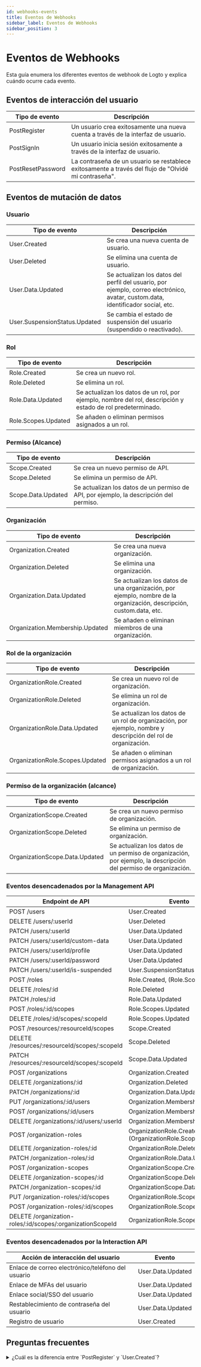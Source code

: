 ```yaml
---
id: webhooks-events
title: Eventos de Webhooks
sidebar_label: Eventos de Webhooks
sidebar_position: 3
---
```


# Eventos de Webhooks

Esta guía enumera los diferentes eventos de webhook de Logto y explica cuándo ocurre cada evento.

## Eventos de interacción del usuario

| Tipo de evento    | Descripción                                                                                          |
| ----------------- | ---------------------------------------------------------------------------------------------------- |
| PostRegister      | Un usuario crea exitosamente una nueva cuenta a través de la interfaz de usuario.                    |
| PostSignIn        | Un usuario inicia sesión exitosamente a través de la interfaz de usuario.                            |
| PostResetPassword | La contraseña de un usuario se restablece exitosamente a través del flujo de "Olvidé mi contraseña". |

## Eventos de mutación de datos

### Usuario

| Tipo de evento                | Descripción                                                                                                                      |
| ----------------------------- | -------------------------------------------------------------------------------------------------------------------------------- |
| User.Created                  | Se crea una nueva cuenta de usuario.                                                                                             |
| User.Deleted                  | Se elimina una cuenta de usuario.                                                                                                |
| User.Data.Updated             | Se actualizan los datos del perfil del usuario, por ejemplo, correo electrónico, avatar, custom.data, identificador social, etc. |
| User.SuspensionStatus.Updated | Se cambia el estado de suspensión del usuario (suspendido o reactivado).                                                         |

### Rol

| Tipo de evento      | Descripción                                                                                                 |
| ------------------- | ----------------------------------------------------------------------------------------------------------- |
| Role.Created        | Se crea un nuevo rol.                                                                                       |
| Role.Deleted        | Se elimina un rol.                                                                                          |
| Role.Data.Updated   | Se actualizan los datos de un rol, por ejemplo, nombre del rol, descripción y estado de rol predeterminado. |
| Role.Scopes.Updated | Se añaden o eliminan permisos asignados a un rol.                                                           |

### Permiso (Alcance)

| Tipo de evento     | Descripción                                                                            |
| ------------------ | -------------------------------------------------------------------------------------- |
| Scope.Created      | Se crea un nuevo permiso de API.                                                       |
| Scope.Deleted      | Se elimina un permiso de API.                                                          |
| Scope.Data.Updated | Se actualizan los datos de un permiso de API, por ejemplo, la descripción del permiso. |

### Organización

| Tipo de evento                  | Descripción                                                                                                         |
| ------------------------------- | ------------------------------------------------------------------------------------------------------------------- |
| Organization.Created            | Se crea una nueva organización.                                                                                     |
| Organization.Deleted            | Se elimina una organización.                                                                                        |
| Organization.Data.Updated       | Se actualizan los datos de una organización, por ejemplo, nombre de la organización, descripción, custom.data, etc. |
| Organization.Membership.Updated | Se añaden o eliminan miembros de una organización.                                                                  |

### Rol de la organización

| Tipo de evento                  | Descripción                                                                                                   |
| ------------------------------- | ------------------------------------------------------------------------------------------------------------- |
| OrganizationRole.Created        | Se crea un nuevo rol de organización.                                                                         |
| OrganizationRole.Deleted        | Se elimina un rol de organización.                                                                            |
| OrganizationRole.Data.Updated   | Se actualizan los datos de un rol de organización, por ejemplo, nombre y descripción del rol de organización. |
| OrganizationRole.Scopes.Updated | Se añaden o eliminan permisos asignados a un rol de organización.                                             |

### Permiso de la organización (alcance)

| Tipo de evento                 | Descripción                                                                                                     |
| ------------------------------ | --------------------------------------------------------------------------------------------------------------- |
| OrganizationScope.Created      | Se crea un nuevo permiso de organización.                                                                       |
| OrganizationScope.Deleted      | Se elimina un permiso de organización.                                                                          |
| OrganizationScope.Data.Updated | Se actualizan los datos de un permiso de organización, por ejemplo, la descripción del permiso de organización. |

### Eventos desencadenados por la Management API

| Endpoint de API                                            | Evento                                                      |
| ---------------------------------------------------------- | ----------------------------------------------------------- |
| POST /users                                                | User.Created                                                |
| DELETE /users/:userId                                      | User.Deleted                                                |
| PATCH /users/:userId                                       | User.Data.Updated                                           |
| PATCH /users/:userId/custom-data                           | User.Data.Updated                                           |
| PATCH /users/:userId/profile                               | User.Data.Updated                                           |
| PATCH /users/:userId/password                              | User.Data.Updated                                           |
| PATCH /users/:userId/is-suspended                          | User.SuspensionStatus.Updated                               |
| POST /roles                                                | Role.Created, (Role.Scopes.Update)                          |
| DELETE /roles/:id                                          | Role.Deleted                                                |
| PATCH /roles/:id                                           | Role.Data.Updated                                           |
| POST /roles/:id/scopes                                     | Role.Scopes.Updated                                         |
| DELETE /roles/:id/scopes/:scopeId                          | Role.Scopes.Updated                                         |
| POST /resources/:resourceId/scopes                         | Scope.Created                                               |
| DELETE /resources/:resourceId/scopes/:scopeId              | Scope.Deleted                                               |
| PATCH /resources/:resourceId/scopes/:scopeId               | Scope.Data.Updated                                          |
| POST /organizations                                        | Organization.Created                                        |
| DELETE /organizations/:id                                  | Organization.Deleted                                        |
| PATCH /organizations/:id                                   | Organization.Data.Updated                                   |
| PUT /organizations/:id/users                               | Organization.Membership.Updated                             |
| POST /organizations/:id/users                              | Organization.Membership.Updated                             |
| DELETE /organizations/:id/users/:userId                    | Organization.Membership.Updated                             |
| POST /organization-roles                                   | OrganizationRole.Created, (OrganizationRole.Scopes.Updated) |
| DELETE /organization-roles/:id                             | OrganizationRole.Deleted                                    |
| PATCH /organization-roles/:id                              | OrganizationRole.Data.Updated                               |
| POST /organization-scopes                                  | OrganizationScope.Created                                   |
| DELETE /organization-scopes/:id                            | OrganizationScope.Deleted                                   |
| PATCH /organization-scopes/:id                             | OrganizationScope.Data.Updated                              |
| PUT /organization-roles/:id/scopes                         | OrganizationRole.Scopes.Updated                             |
| POST /organization-roles/:id/scopes                        | OrganizationRole.Scopes.Updated                             |
| DELETE /organization-roles/:id/scopes/:organizationScopeId | OrganizationRole.Scopes.Updated                             |

### Eventos desencadenados por la Interaction API

| Acción de interacción del usuario                 | Evento            |
| ------------------------------------------------- | ----------------- |
| Enlace de correo electrónico/teléfono del usuario | User.Data.Updated |
| Enlace de MFAs del usuario                        | User.Data.Updated |
| Enlace social/SSO del usuario                     | User.Data.Updated |
| Restablecimiento de contraseña del usuario        | User.Data.Updated |
| Registro de usuario                               | User.Created      |

## Preguntas frecuentes

<details>
<summary>¿Cuál es la diferencia entre `PostRegister` y `User.Created`?</summary>

`PostRegister` se activa cuando un usuario crea exitosamente una nueva cuenta a través del flujo de registro de usuario; `User.Created` se activa cuando se crea una nueva cuenta de usuario a través de la Management API.

</details>
